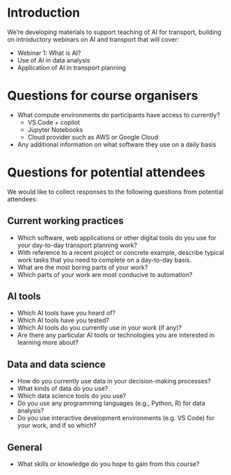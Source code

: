 # Introduction

We're developing materials to support teaching of AI for transport, building on introductory webinars on AI and transport that will cover:

- Webinar 1: What is AI?
- Use of AI in data analysis
- Application of AI in transport planning

# Questions for course organisers

- What compute environments do participants have access to currently?
  - VS Code + copilot
  - Jupyter Notebooks
  - Cloud provider such as AWS or Google Cloud

- Any additional information on what software they use on a daily basis

# Questions for potential attendees

We would like to collect responses to the following questions from potential attendees:

## Current working practices

- Which software, web applications or other digital tools do you use for your day-to-day transport planning work?
- With reference to a recent project or concrete example, describe typical work tasks that you need to complete on a day-to-day basis.
- What are the most boring parts of your work?
- Which parts of your work are most conducive to automation?

## AI tools

- Which AI tools have you heard of?
- Which AI tools have you tested?
- Which AI tools do you currently use in your work (if any)?
- Are there any particular AI tools or technologies you are interested in learning more about?

## Data and data science

- How do you currently use data in your decision-making processes?
- What kinds of data do you use?
- Which data science tools do you use?
- Do you use any programming languages (e.g., Python, R) for data analysis?
- Do you use interactive development environments (e.g. VS Code) for your work, and if so which?

## General

- What skills or knowledge do you hope to gain from this course?

<!-- Draft Outline: -->

<!-- ## Course Overview

This 8-hour online course provides a comprehensive introduction to the exciting field of Transport Data Science. Students will learn the fundamental concepts, tools, and techniques to analyze transport datasets, gain insights, and add value. By the end of it, you will be empowered to use free and open source data and digital tools to convert open access datasets into actionable evidence for safer, healthier and more efficient transportation systems. The course is designed for people who have experience with data science and would like to apply their skills in the transport sector and for transport professionals and researchers to empower their work with data science.

## Syllabus (8 hours total)

### Module 1: Introduction to Transport Data Science (1.5 hours)

*   **Lecture (45 mins):**
    *   What is Transport Data Science?
    *   Importance and applications in the modern world.
    *   Overview of data sources and types in transport planning
    *   Key challenges and opportunities.
*   **Practical (30 mins):**
    *   Setting up the R/Python environment for transport data analysis.
    *   Introduction to key packages and tools.
*   **Test (15 mins):** Quiz on fundamental concepts.

### Module 2: Data Acquisition and Preprocessing (2 hours)

*   **Lecture (60 mins):**
    *   Sources of transport data (public APIs, open data portals, proprietary data).
    *   Data cleaning techniques for common transport data issues (missing values, outliers, inconsistencies).
    *   Data transformation and formatting.
    *   Introduction to spatial data and coordinate reference systems.
*   **Practical (45 mins):**
    *   Downloading and importing a sample transport dataset.
    *   Applying data cleaning and preprocessing steps.
*   **Test (15 mins):** Short assignment on data cleaning.

### Module 3: Exploratory Data Analysis (EDA) for Transport (2 hours)

*   **Lecture (60 mins):**
    *   Descriptive statistics for transport data.
    *   Visualizing transport patterns:
        *   Transport network datasets
        *   Flow maps with origin-destination data
        *   Route assignment with routing engines
        *   Network generation and network processing
    *   Introduction to network analysis concepts.
*   **Practical (45 mins):**
    *   Performing EDA on a processed transport dataset.
    *   Creating insightful visualizations.
*   **Test (15 mins):** Quiz on EDA techniques and interpretation.

### Module 4: Introduction to Transport Modelling and Case Studies (2.5 hours)

*   **Lecture (30 mins):**
    *   Basic concepts of transport demand modelling.
    *   Distance decay and uptake functions.
    *   Case study: Propensity to Cycle Tool (PCT) and its applications.

*   **Practical (120 mins):**
    *   Working through a guided case study using a real-world (simplified) dataset.

*   **Test (30 mins):** Final project - a small data analysis task on a new dataset.

### Course Wrap-up and Next Steps (30 mins)

*   **Lecture (30 mins):**
    *   Recap of key learnings.
    *   Further learning resources and communities.
    *   Career opportunities in Transport Data Science.
    *   Q&A.

## Resourcing

The development and initial delivery of this course is estimated as follows:

*   **Course Leader:** 10 days
    *   Curriculum design and content creation (lectures, practicals, assessments).
    *   Recording lectures.
    *   Overall project management.
*   **PDRA (Post-Doctoral Research Associate):** 10 days
    *   Developing practical exercises and solutions.
    *   Sourcing and preparing datasets.
    *   Assisting with content review and platform setup.
    *   Initial TA support during first run. -->
